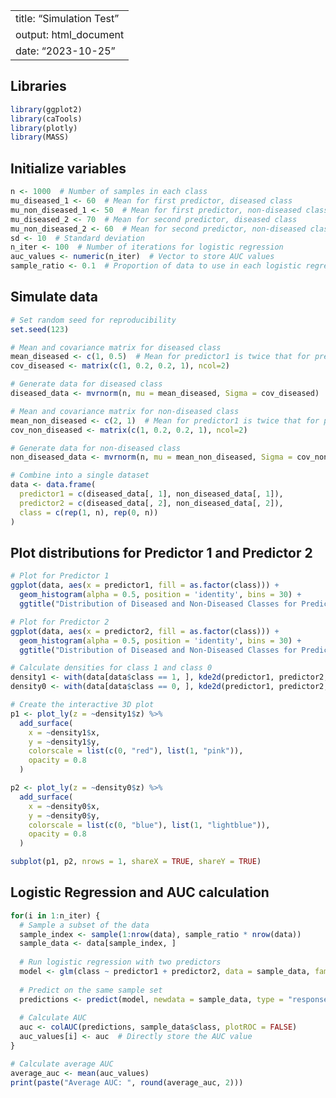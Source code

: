 
---
title: "Simulation Test"
output: html_document
date: "2023-10-25"
---

## Libraries
```r
library(ggplot2)
library(caTools)
library(plotly)
library(MASS)
```

## Initialize variables
```r
n <- 1000  # Number of samples in each class
mu_diseased_1 <- 60  # Mean for first predictor, diseased class
mu_non_diseased_1 <- 50  # Mean for first predictor, non-diseased class
mu_diseased_2 <- 70  # Mean for second predictor, diseased class
mu_non_diseased_2 <- 60  # Mean for second predictor, non-diseased class
sd <- 10  # Standard deviation
n_iter <- 100  # Number of iterations for logistic regression
auc_values <- numeric(n_iter)  # Vector to store AUC values
sample_ratio <- 0.1  # Proportion of data to use in each logistic regression
```

## Simulate data
```r
# Set random seed for reproducibility
set.seed(123)

# Mean and covariance matrix for diseased class
mean_diseased <- c(1, 0.5)  # Mean for predictor1 is twice that for predictor2
cov_diseased <- matrix(c(1, 0.2, 0.2, 1), ncol=2)

# Generate data for diseased class
diseased_data <- mvrnorm(n, mu = mean_diseased, Sigma = cov_diseased)

# Mean and covariance matrix for non-diseased class
mean_non_diseased <- c(2, 1)  # Mean for predictor1 is twice that for predictor2
cov_non_diseased <- matrix(c(1, 0.2, 0.2, 1), ncol=2)

# Generate data for non-diseased class
non_diseased_data <- mvrnorm(n, mu = mean_non_diseased, Sigma = cov_non_diseased)

# Combine into a single dataset
data <- data.frame(
  predictor1 = c(diseased_data[, 1], non_diseased_data[, 1]),
  predictor2 = c(diseased_data[, 2], non_diseased_data[, 2]),
  class = c(rep(1, n), rep(0, n))
)

```




## Plot distributions for Predictor 1 and Predictor 2
```r
# Plot for Predictor 1
ggplot(data, aes(x = predictor1, fill = as.factor(class))) +
  geom_histogram(alpha = 0.5, position = 'identity', bins = 30) +
  ggtitle("Distribution of Diseased and Non-Diseased Classes for Predictor 1")

# Plot for Predictor 2
ggplot(data, aes(x = predictor2, fill = as.factor(class))) +
  geom_histogram(alpha = 0.5, position = 'identity', bins = 30) +
  ggtitle("Distribution of Diseased and Non-Diseased Classes for Predictor 2")
```

```r
# Calculate densities for class 1 and class 0
density1 <- with(data[data$class == 1, ], kde2d(predictor1, predictor2, n = 30))
density0 <- with(data[data$class == 0, ], kde2d(predictor1, predictor2, n = 30))

# Create the interactive 3D plot
p1 <- plot_ly(z = ~density1$z) %>% 
  add_surface(
    x = ~density1$x,
    y = ~density1$y,
    colorscale = list(c(0, "red"), list(1, "pink")),
    opacity = 0.8
  )

p2 <- plot_ly(z = ~density0$z) %>% 
  add_surface(
    x = ~density0$x,
    y = ~density0$y,
    colorscale = list(c(0, "blue"), list(1, "lightblue")),
    opacity = 0.8
  )

subplot(p1, p2, nrows = 1, shareX = TRUE, shareY = TRUE)
```


## Logistic Regression and AUC calculation
```r
for(i in 1:n_iter) {
  # Sample a subset of the data
  sample_index <- sample(1:nrow(data), sample_ratio * nrow(data))
  sample_data <- data[sample_index, ]
  
  # Run logistic regression with two predictors
  model <- glm(class ~ predictor1 + predictor2, data = sample_data, family = binomial)
  
  # Predict on the same sample set
  predictions <- predict(model, newdata = sample_data, type = "response")
  
  # Calculate AUC
  auc <- colAUC(predictions, sample_data$class, plotROC = FALSE)
  auc_values[i] <- auc  # Directly store the AUC value
}

# Calculate average AUC
average_auc <- mean(auc_values)
print(paste("Average AUC: ", round(average_auc, 2)))
```
